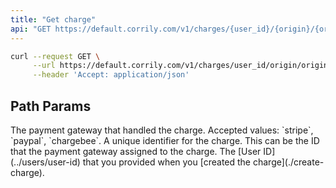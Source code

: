 ```yaml
---
title: "Get charge"
api: "GET https://default.corrily.com/v1/charges/{user_id}/{origin}/{origin_id}"
---
```


<RequestExample>

```bash Bash
curl --request GET \
     --url https://default.corrily.com/v1/charges/user_id/origin/origin_id \
     --header 'Accept: application/json'
```

</RequestExample>

## Path Params

<ParamField path="origin" type="string" required>
  The payment gateway that handled the charge. Accepted values: `stripe`,
  `paypal`, `chargebee`.
</ParamField>

<ParamField path="origin_id" type="string" required>
  A unique identifier for the charge. This can be the ID that the payment
  gateway assigned to the charge.
</ParamField>

<ParamField path="user_id" type="string" required>
  The [User ID](../users/user-id) that you provided when you [created the
  charge](./create-charge).
</ParamField>
